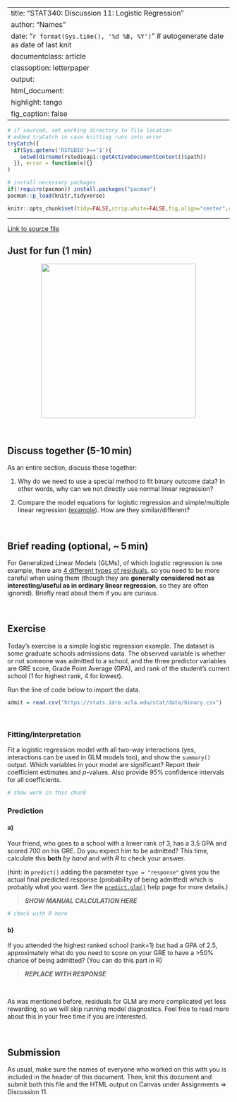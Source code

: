 
---
title:  "STAT340: Discussion 11: Logistic Regression"
author: "Names"
date:   "`r format(Sys.time(), '%d %B, %Y')`" # autogenerate date as date of last knit
documentclass: article
classoption: letterpaper
output:
  html_document:
    highlight: tango
    fig_caption: false
---

```r
# if sourced, set working directory to file location
# added tryCatch in case knitting runs into error
tryCatch({
  if(Sys.getenv('RSTUDIO')=='1'){
    setwd(dirname(rstudioapi::getActiveDocumentContext()$path))
  }}, error = function(e){}
)

# install necessary packages
if(!require(pacman)) install.packages("pacman")
pacman::p_load(knitr,tidyverse)

knitr::opts_chunk$set(tidy=FALSE,strip.white=FALSE,fig.align="center",comment=" #")
```

---

<style>
a:link {
  text-decoration: underline;
}
</style>

[Link to source file](ds11.Rmd)



## Just for fun (1 min)

<center><a href="https://xkcd.com/221/"><img id="comic" src="https://imgs.xkcd.com/comics/random_number.png" style="width:350px;"></a></center>

<br/>



## Discuss together (5-10 min)

As an entire section, discuss these together:

1. Why do we need to use a special method to fit binary outcome data? In other words, why can we not directly use normal linear regression?

2. Compare the model equations for logistic regression and simple/multiple linear regression ([example](https://www.saedsayad.com/logistic_regression.htm)). How are they similar/different?

<br/>



## Brief reading (optional, ~ 5 min)

For Generalized Linear Models (GLMs), of which logistic regression is one example, there are [4 different types of residuals](https://rpubs.com/benhorvath/glm_diagnostics), so you need to be more careful when using them (though they are **generally considered not as interesting/useful as in ordinary linear regression**, so they are often ignored). Briefly read about them if you are curious.

<br/>



## Exercise

Today's exercise is a simple logistic regression example. The dataset is some graduate schools admissions data. The observed variable is whether or not someone was admitted to a school, and the three predictor variables are GRE score, Grade Point Average (GPA), and rank of the student's current school (1 for highest rank, 4 for lowest).

Run the line of code below to import the data.

```r
admit = read.csv("https://stats.idre.ucla.edu/stat/data/binary.csv")
```

<br/>

### Fitting/interpretation

Fit a logistic regression model with all two-way interactions (yes, interactions can be used in GLM models too), and show the `summary()` output. Which variables in your model are significant? Report their coefficient estimates and $p$-values. Also provide $95\%$ confidence intervals for all coefficients.

```r
# show work in this chunk
```



### Prediction

#### a)

Your friend, who goes to a school with a lower rank of 3, has a 3.5 GPA and scored 700 on his GRE. Do you expect him to be admitted? This time, calculate this **both** _by hand_ and with _R_ to check your answer.

(hint: in `predict()` adding the parameter `type = "response"` gives you the actual final predicted response (probability of being admitted) which is probably what you want. See the [`predict.glm()`](https://stat.ethz.ch/R-manual/R-patched/library/stats/html/predict.glm.html) help page for more details.)

 > _**SHOW MANUAL CALCULATION HERE**_

```r
# check with R here
```

#### b)

If you attended the highest ranked school (rank=1) but had a GPA of 2.5, approximately what do you need to score on your GRE to have a >50\% chance of being admitted? (You can do this part in R)

 > _**REPLACE WITH RESPONSE**_

<br/>

As was mentioned before, residuals for GLM are more complicated yet less rewarding, so we will skip running model diagnostics. Feel free to read more about this in your free time if you are interested.

<br/>


## Submission

As usual, make sure the names of everyone who worked on this with you is included in the header of this document. Then, knit this document and submit both this file and the HTML output on Canvas under Assignments ⇒ Discussion 11.


